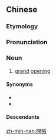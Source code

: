{{also|开张}}
==Chinese==
{{zh-forms|s=开张}}
{{wikipedia|lang=zh}}

===Etymology===
{{rfe|lang=zh}}

===Pronunciation===
{{zh-pron
|m=kāizhāng
|c=hoi1 zoeng1
|h=pfs=khôi-chông
|mn=khai-tiong
|cat=n
}}

===Noun===
{{zh-noun}}

# [[grand]] [[opening]]

====Synonyms====
* {{zh-l|開幕}}
* {{zh-l|開業}}

====Descendants====
{{CJKV|開張|||khai trương}}

[[zh-min-nan:開張]]